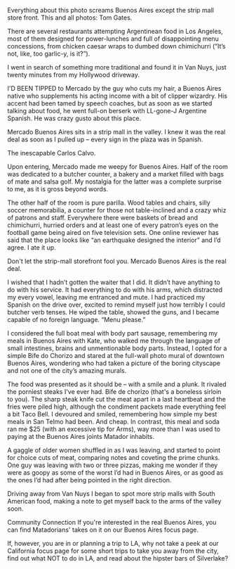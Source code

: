 Everything about this photo screams Buenos Aires except the strip mall store front.  This and all photos: Tom Gates. 

There are several restaurants attempting Argentinean food in Los Angeles, most of them designed for power-lunches and full of disappointing menu concessions, from chicken caesar wraps to dumbed down chimichurri (“It’s not, like, too garlic-y, is it?”).  

I went in search of something more traditional and found it in Van Nuys, just twenty minutes from my Hollywood driveway.
 
I'D BEEN TIPPED to Mercado by the guy who cuts my hair, a Buenos Aires native who supplements his acting income with a bit of clipper wizardry.  His accent had been tamed by speech coaches, but as soon as we started talking about food, he went full-on berserk with LL-gone-J Argentine Spanish.  He was crazy gusto about this place.
 
Mercado Buenos Aires sits in a strip mall in the valley.  I knew it was the real deal as soon as I pulled up – every sign in the plaza was in Spanish.   

The inescapable Carlos Calvo. 
 
Upon entering,  Mercado made me weepy for Buenos Aires.  Half of the room was dedicated to a butcher counter, a bakery and a market filled with bags of mate and salsa golf.  My nostalgia for the latter was a complete surprise to me, as it is gross beyond words. 
 
The other half of the room is pure parilla.  Wood tables and chairs, silly soccer memorabilia, a counter for those not table-inclined and a crazy whiz of patrons and staff.  Everywhere there were baskets of bread and chimichurri, hurried orders and at least one of every patron’s eyes on the football game being aired on five television sets. One online reviewer has said that the place looks like “an earthquake designed the interior” and I’d agree.  I ate it up.

Don't let the strip-mall storefront fool you.  Mercado Buenos Aires is the real deal. 

 I wished that I hadn’t gotten the waiter that I did.  It didn’t have anything to do with his service. It had everything to do with his arms, which distracted my every vowel, leaving me entranced and mute.  I had practiced my Spanish on the drive over, excited to remind myself just how terribly I could butcher verb tenses.  He wiped the table, showed the guns, and I became capable of no foreign language.  “Menu please.”
 
I considered the full boat meal with body part sausage, remembering my meals in Buenos Aires with Kate, who walked me through the language of small intestines, brains and unmentionable body parts.  Instead, I opted for a simple Bife do Chorizo and stared at the full-wall photo mural of downtown Buenos Aires, wondering who had taken a picture of the boring cityscape and not one of the city’s amazing murals. 
 
The food was presented as it should be – with a smile and a plunk. It rivaled the porniest steaks I've ever had.  Bife de chorizo (that's a boneless sirloin to you). The sharp steak knife cut the meat apart in a last heartbeat and the fries were piled high, although the condiment packets made everything feel a bit Taco Bell.  I devoured and smiled, remembering how simple my best meals in San Telmo had been.  And cheap. In contrast, this meal and soda ran me $25 (with an excessive tip for Arms), way more than I was used to paying at the Buenos Aires joints Matador inhabits. 
 
A gaggle of older women shuffled in as I was leaving, and started to point for choice cuts of meat, comparing notes and coveting the prime chunks.  One guy was leaving with two or three pizzas, making me wonder if they were as goopy as some of the worst I’d had in Buenos Aires, or as good as the ones I’d had after being pointed in the right direction. 
 
Driving away from Van Nuys I began to spot more strip malls with South American food, making a note to get myself back to the arms of the valley soon.  

Community Connection
If you're interested in the real Buenos Aires, you can find Matadorians' takes on it on our Buenos Aires focus page.

If, however, you are in or planning a trip to LA, why not take a peek at our California focus page for some short trips to take you away from the city, find out what NOT to do in LA, and read about the hipster bars of Silverlake?
